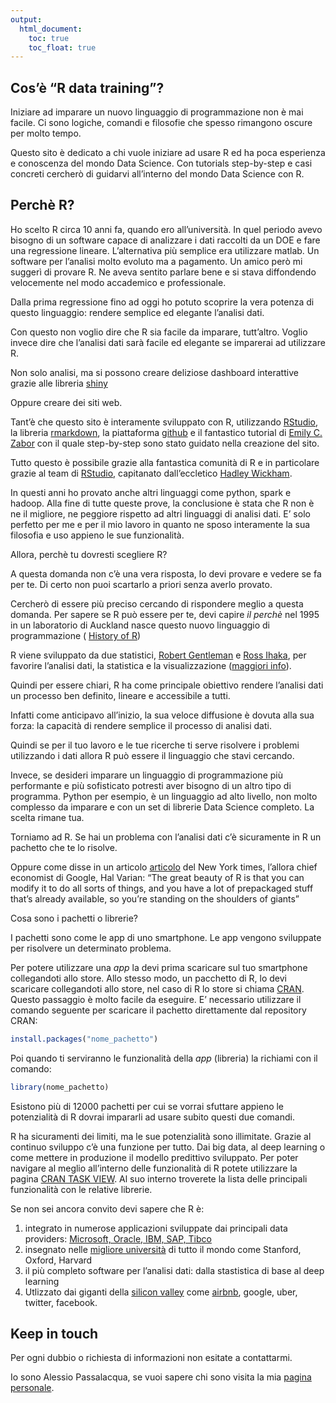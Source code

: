 ```yaml
---
output:
  html_document: 
    toc: true
    toc_float: true
---
```


## Cos'è "R data training"?

<link rel="stylesheet" href="styles.css" type="text/css">

Iniziare ad imparare un nuovo linguaggio di programmazione non  è mai facile. Ci sono logiche, comandi e filosofie che spesso rimangono oscure per molto tempo.

Questo sito è dedicato a chi vuole iniziare ad usare R ed ha poca esperienza e conoscenza del mondo Data Science. Con tutorials step-by-step e casi concreti cercherò di guidarvi all'interno del mondo Data Science con R.


## Perchè R?

Ho scelto R circa 10 anni fa, quando ero all'università. 
In quel periodo avevo bisogno di un software capace di analizzare i dati raccolti da un DOE e fare una regressione lineare. L'alternativa più semplice era utilizzare matlab. Un software per l'analisi molto evoluto ma a pagamento. Un amico però mi suggerì di provare R. Ne aveva sentito parlare bene e si stava diffondendo velocemente nel modo accademico e professionale. 

Dalla prima regressione fino ad oggi ho potuto scoprire la vera potenza di questo linguaggio: rendere semplice ed elegante l'analisi dati.

Con questo non voglio dire che R sia facile da imparare, tutt'altro. Voglio invece dire che l'analisi dati sarà facile ed elegante se imparerai ad utilizzare R.

Non solo analisi, ma si possono creare deliziose dashboard interattive grazie alle libreria [shiny](https://shiny.rstudio.com/) 

Oppure creare dei siti web.

Tant'è che questo sito è interamente sviluppato con R, utilizzando [RStudio](https://www.rstudio.com/), la libreria [rmarkdown](https://rmarkdown.rstudio.com/rmarkdown_websites.html), la piattaforma [github](https://github.com/) e il fantastico tutorial di [Emily C. Zabor](http://www.emilyzabor.com/tutorials/rmarkdown_websites_tutorial.html) con il quale step-by-step sono stato guidato nella creazione del sito.


Tutto questo è possibile grazie alla fantastica comunità di R e in particolare grazie al team di [RStudio](https://www.rstudio.com/), capitanato dall'eccletico [Hadley Wickham](http://hadley.nz/). 



In questi anni ho provato anche altri linguaggi come python, spark e hadoop. Alla fine di tutte queste prove, la conclusione è stata che R non è ne il migliore, ne peggiore rispetto ad altri linguaggi di analisi dati. E' solo perfetto per me e per il mio lavoro in quanto ne sposo interamente la sua filosofia e uso appieno le sue funzionalità.


Allora, perchè tu dovresti scegliere R? 

A questa domanda non c'è una vera risposta, lo devi provare e vedere se fa per te. Di certo non puoi scartarlo a priori senza averlo provato.

Cercherò di essere più preciso cercando di rispondere meglio a questa domanda.
Per sapere se R può essere per te, devi capire *il perchè* nel 1995 in un laboratorio di Auckland nasce questo nuovo linguaggio di programmazione ( [History of R](http://blog.revolutionanalytics.com/2017/10/updated-history-of-r.html))

R viene sviluppato da due statistici, [Robert Gentleman](https://en.wikipedia.org/wiki/Robert_Gentleman_(statistician)) e [Ross Ihaka](https://en.wikipedia.org/wiki/Ross_Ihaka), per favorire l'analisi dati, la statistica e la visualizzazione  ([maggiori info](https://www.orison.biz/blogs/ch3ckmat3/2015/06/r-vs-python-for-data-science/)).

Quindi per essere chiari, R ha come principale obiettivo rendere l'analisi dati un processo ben definito, lineare e accessibile a tutti.

Infatti come anticipavo all'inizio, la sua veloce diffusione è dovuta alla sua forza: la capacità di rendere semplice il processo di analisi dati. 

Quindi se per il tuo lavoro e le tue ricerche ti serve risolvere i problemi utilizzando i dati allora R può essere il linguaggio che stavi cercando.

Invece, se desideri imparare un linguaggio di programmazione più performante e più sofisticato potresti aver bisogno di un altro tipo di programma. Python per esempio, è un linguaggio ad alto livello, non molto complesso da imparare e con un set di librerie Data Science completo. La scelta rimane tua.

Torniamo ad R. Se hai un problema con l'analisi dati c'è sicuramente in R un pachetto che te lo risolve.

Oppure come disse in un articolo [articolo](https://www.nytimes.com/2009/01/07/technology/business-computing/07program.html?_r=3&) del New York times, l'allora chief economist di Google, Hal Varian:
"The great beauty of R is that you can modify it to do all sorts of things, and you have a lot of prepackaged stuff that's already available, so you're standing on the shoulders of giants"

Cosa sono i pachetti o librerie? 

I pachetti sono come le app di uno smartphone. Le app vengono sviluppate per risolvere un determinato problema.

Per potere utilizzare una *app* la devi prima scaricare sul tuo smartphone collegandoti allo store. Allo stesso modo,  un pacchetto di R, lo devi scaricare collegandoti allo store, nel caso di R lo store si chiama [CRAN](https://cran.r-project.org/). Questo passaggio è molto facile da eseguire. E' necessario utilizzare il comando seguente per scaricare il pachetto direttamente dal repository CRAN:

```r
install.packages("nome_pachetto")
```

Poi quando ti serviranno le funzionalità della *app* (libreria) la richiami con il comando:

```r
library(nome_pachetto)
```

Esistono più di 12000 pachetti per cui se vorrai sfuttare appieno le potenzialità di R dovrai impararli ad usare subito questi due comandi. 

R ha sicuramenti dei limiti, ma le sue potenzialità sono illimitate. Grazie al continuo sviluppo c'è una funzione per tutto. Dai big data, al deep learning o come mettere in produzione il modello predittivo sviluppato. 
Per poter navigare al meglio all'interno delle funzionalità di R potete utilizzare la pagina [CRAN TASK VIEW](https://cran.r-project.org/web/views/). Al suo interno troverete la lista delle principali funzionalità con le relative librerie.

Se non sei ancora convito devi sapere che R è:

1.	integrato in numerose applicazioni sviluppate dai principali data providers: [Microsoft, Oracle, IBM, SAP, Tibco](http://blog.revolutionanalytics.com/2014/05/companies-using-r-in-2014.html)
2.	insegnato nelle [migliore università](https://pairach.com/2012/02/26/r-tutorials-from-universities-around-the-world/) di tutto il mondo come Stanford, Oxford, Harvard
3.	il più completo software per l'analisi dati: dalla stastistica di base al deep learning
4. Utlizzato dai giganti della [silicon valley](http://www.northeastern.edu/levelblog/2017/05/31/big-companies-using-r-data-analysis/)
 come [airbnb](http://blog.revolutionanalytics.com/2016/04/airbnb-uses-r.html), google, uber, twitter, facebook.

## Keep in touch

Per ogni dubbio o richiesta di informazioni non esitate a contattarmi.

Io sono Alessio Passalacqua, se vuoi sapere chi sono visita la mia [pagina personale](https://alessiopassalacqua.github.io/passalacqua/).



